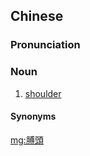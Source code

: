 {{also|膊头}}
==Chinese==
{{zh-forms|s=膊头}}

===Pronunciation===
{{zh-pron
|c=bok3 tau4
|cat=n
}}

===Noun===
{{zh-noun}}

# {{lb|zh|Cantonese}} [[shoulder]]

====Synonyms====
{{zh-dial|肩膀}}

[[mg:膊頭]]